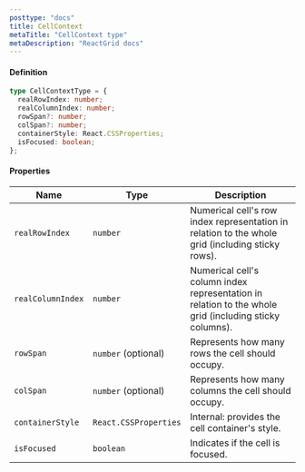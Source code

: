 ```yaml
---
posttype: "docs"
title: CellContext
metaTitle: "CellContext type"
metaDescription: "ReactGrid docs"
---
```


#### Definition

```ts
type CellContextType = {
  realRowIndex: number;
  realColumnIndex: number;
  rowSpan?: number;
  colSpan?: number;
  containerStyle: React.CSSProperties;
  isFocused: boolean;
};
```

#### Properties

| Name              | Type                  | Description                                                                                            |
| ----------------- | --------------------- | ------------------------------------------------------------------------------------------------------ |
| `realRowIndex`    | `number`              | Numerical cell's row index representation in relation to the whole grid (including sticky rows).       |
| `realColumnIndex` | `number`              | Numerical cell's column index representation in relation to the whole grid (including sticky columns). |
| `rowSpan`         | `number` (optional)   | Represents how many rows the cell should occupy.                                                       |
| `colSpan`         | `number` (optional)   | Represents how many columns the cell should occupy.                                                    |
| `containerStyle`  | `React.CSSProperties` | Internal: provides the cell container's style.                                                         |
| `isFocused`       | `boolean`             | Indicates if the cell is focused.                                                                      |
